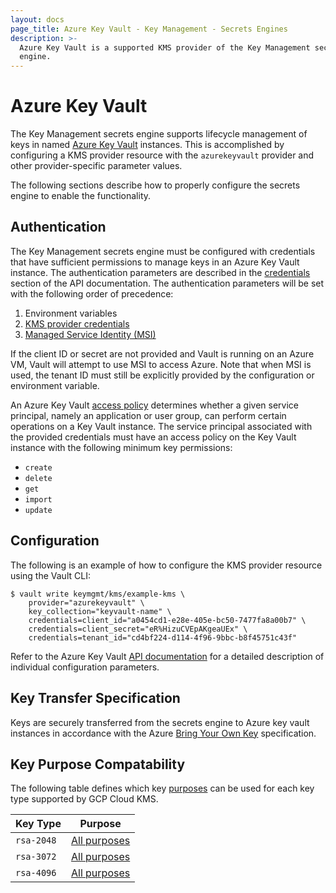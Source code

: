 ```yaml
---
layout: docs
page_title: Azure Key Vault - Key Management - Secrets Engines
description: >-
  Azure Key Vault is a supported KMS provider of the Key Management secrets
  engine.
---
```


# Azure Key Vault

The Key Management secrets engine supports lifecycle management of keys in named
[Azure Key Vault](https://docs.microsoft.com/en-us/azure/key-vault/) instances.
This is accomplished by configuring a KMS provider resource with the `azurekeyvault`
provider and other provider-specific parameter values.

The following sections describe how to properly configure the secrets engine to enable
the functionality.

## Authentication

The Key Management secrets engine must be configured with credentials that have sufficient
permissions to manage keys in an Azure Key Vault instance. The authentication parameters are
described in the [credentials](/api/secret/key-management/azurekeyvault#credentials) section
of the API documentation. The authentication parameters will be set with the following order
of precedence:

1. Environment variables
1. [KMS provider credentials](/api/secret/key-management/azurekeyvault#credentials)
1. [Managed Service Identity (MSI)](https://docs.microsoft.com/en-us/azure/active-directory/managed-service-identity/overview)

If the client ID or secret are not provided and Vault is running on an Azure VM, Vault will attempt
to use MSI to access Azure. Note that when MSI is used, the tenant ID must still be explicitly provided
by the configuration or environment variable.

An Azure Key Vault [access policy](https://docs.microsoft.com/en-us/azure/key-vault/general/assign-access-policy-portal)
determines whether a given service principal, namely an application or user group, can perform certain
operations on a Key Vault instance. The service principal associated with the provided credentials must
have an access policy on the Key Vault instance with the following minimum key permissions:

- `create`
- `delete`
- `get`
- `import`
- `update`

## Configuration

The following is an example of how to configure the KMS provider resource using the Vault CLI:

```text
$ vault write keymgmt/kms/example-kms \
    provider="azurekeyvault" \
    key_collection="keyvault-name" \
    credentials=client_id="a0454cd1-e28e-405e-bc50-7477fa8a00b7" \
    credentials=client_secret="eR%HizuCVEpAKgeaUEx" \
    credentials=tenant_id="cd4bf224-d114-4f96-9bbc-b8f45751c43f"
```

Refer to the Azure Key Vault [API documentation](/api/secret/key-management/azurekeyvault)
for a detailed description of individual configuration parameters.

## Key Transfer Specification

Keys are securely transferred from the secrets engine to Azure key vault instances in accordance
with the Azure [Bring Your Own Key](https://docs.microsoft.com/en-us/azure/key-vault/keys/byok-specification)
specification.

## Key Purpose Compatability

The following table defines which key [purposes](/api-docs/secret/key-management#purpose) can be used
for each key type supported by GCP Cloud KMS.

| Key Type       | Purpose                                                 |
| -------------- | ------------------------------------------------------- |
| `rsa-2048`     | [All purposes](/api-docs/secret/key-management#purpose) |
| `rsa-3072`     | [All purposes](/api-docs/secret/key-management#purpose) |
| `rsa-4096`     | [All purposes](/api-docs/secret/key-management#purpose) |
